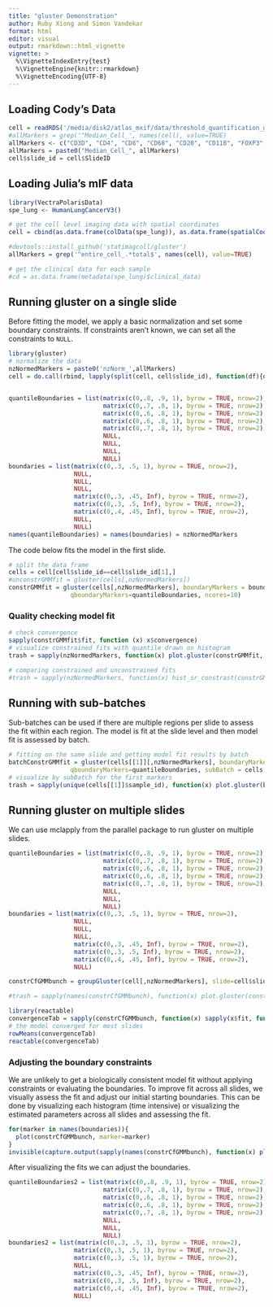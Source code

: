 ```yaml
---
title: "gluster Demonstration"
author: Ruby Xiong and Simon Vandekar
format: html
editor: visual
output: rmarkdown::html_vignette
vignette: >
  %\VignetteIndexEntry{test}
  %\VignetteEngine{knitr::rmarkdown}
  %\VignetteEncoding{UTF-8}
---
```


## Loading Cody's Data

```r
cell = readRDS('/media/disk2/atlas_mxif/data/threshold_quantification_global_20221214.rds')
#allMarkers = grep('^Median_Cell_', names(cell), value=TRUE)
allMarkers <- c("CD3D", "CD4", "CD8", "CD68", "CD20", "CD11B", "FOXP3", "LYSOZYME", "DAPI")
allMarkers = paste0("Median_Cell_", allMarkers)
cell$slide_id = cell$SlideID
```

## Loading Julia's mIF data

```r
library(VectraPolarisData)
spe_lung <- HumanLungCancerV3()

# get the cell level imaging data with spatial coordinates
cell = cbind(as.data.frame(colData(spe_lung)), as.data.frame(spatialCoords(spe_lung)) )

#devtools::install_github('statimagcoll/gluster')
allMarkers = grep('^entire_cell_.*total$', names(cell), value=TRUE)

# get the clinical data for each sample
#cd = as.data.frame(metadata(spe_lung)$clinical_data)
```

## Running gluster on a single slide

Before fitting the model, we apply a basic normalization and set some boundary constraints. If constraints aren't known, we can set all the constraints to `NULL`.

```r
library(gluster)
# normalize the data 
nzNormedMarkers = paste0('nzNorm_',allMarkers)
cell = do.call(rbind, lapply(split(cell, cell$slide_id), function(df){df[,nzNormedMarkers] = log10(1+sweep(df[,allMarkers], 2, colMeans(replace(df[,allMarkers], df[,allMarkers]==0, NA), na.rm = TRUE ), FUN = '/' ) ); df }) )


quantileBoundaries = list(matrix(c(0,.8, .9, 1), byrow = TRUE, nrow=2),
                          matrix(c(0,.7, .8, 1), byrow = TRUE, nrow=2),
                          matrix(c(0,.6, .8, 1), byrow = TRUE, nrow=2),
                          matrix(c(0,.6, .8, 1), byrow = TRUE, nrow=2),
                          matrix(c(0,.7, .8, 1), byrow = TRUE, nrow=2),
                          NULL,
                          NULL,
                          NULL,
                          NULL)
boundaries = list(matrix(c(0,.3, .5, 1), byrow = TRUE, nrow=2),
                  NULL,
                  NULL,
                  NULL,
                  matrix(c(0,.3, .45, Inf), byrow = TRUE, nrow=2),
                  matrix(c(0,.3, .5, Inf), byrow = TRUE, nrow=2),
                  matrix(c(0,.4, .45, Inf), byrow = TRUE, nrow=2),
                  NULL,
                  NULL)
names(quantileBoundaries) = names(boundaries) = nzNormedMarkers
```

The code below fits the model in the first slide.

```r

# split the data frame
cells = cell[cell$slide_id==cell$slide_id[1],]
#unconstrGMMfit = gluster(cells[,nzNormedMarkers])
constrGMMfit = gluster(cells[,nzNormedMarkers], boundaryMarkers = boundaries,
                 qboundaryMarkers=quantileBoundaries, ncores=10)
```

### Quality checking model fit

```r


# check convergence
sapply(constrGMMfit$fit, function (x) x$convergence)
# visualize constrained fits with quantile drawn on histogram
trash = sapply(nzNormedMarkers, function(x) plot.gluster(constrGMMfit, marker = x, boundary = quantile(constrGMMfit$expressionX[,x], probs=quantileBoundaries[[x]][2,1], title=x) ) )

# comparing constrained and unconstrained fits
#trash = sapply(nzNormedMarkers, function(x) hist_sr_constrast(constrGMMfit, unconstrGMMfit, marker=x, title=x) )


```

## Running with sub-batches

Sub-batches can be used if there are multiple regions per slide to assess the fit within each region. The model is fit at the slide level and then model fit is assessed by batch.

```r
# fitting on the same slide and getting model fit results by batch
batchConstrGMMfit = gluster(cells[[1]][,nzNormedMarkers], boundaryMarkers = boundaries,
                 qboundaryMarkers=quantileBoundaries, subBatch = cells[[1]]$sample_id)
# visualize by subBatch for the first markers
trash = sapply(unique(cells[[1]]$sample_id), function(x) plot.gluster(batchConstrGMMfit, subBatch = x, title=x) )

```

## Running gluster on multiple slides

We can use mclapply from the parallel package to run gluster on multiple slides.

```r
quantileBoundaries = list(matrix(c(0,.8, .9, 1), byrow = TRUE, nrow=2),
                          matrix(c(0,.7, .8, 1), byrow = TRUE, nrow=2),
                          matrix(c(0,.6, .8, 1), byrow = TRUE, nrow=2),
                          matrix(c(0,.6, .8, 1), byrow = TRUE, nrow=2),
                          matrix(c(0,.7, .8, 1), byrow = TRUE, nrow=2),
                          NULL,
                          NULL,
                          NULL)
boundaries = list(matrix(c(0,.3, .5, 1), byrow = TRUE, nrow=2),
                  NULL,
                  NULL,
                  NULL,
                  matrix(c(0,.3, .45, Inf), byrow = TRUE, nrow=2),
                  matrix(c(0,.3, .5, Inf), byrow = TRUE, nrow=2),
                  matrix(c(0,.4, .45, Inf), byrow = TRUE, nrow=2),
                  NULL)
```

```r
constrCfGMMbunch = groupGluster(cell[,nzNormedMarkers], slide=cell$slide_id, boundaryMarkers=boundaries, qboundaryMarkers = quantileBoundaries, n.cores = 40)

#trash = sapply(names(constrCfGMMbunch), function(x) plot.gluster(constrCfGMMbunch[[x]], marker = 1, boundary = quantile(constrGMMfit$expressionX[,1], probs=quantileBoundaries[[1]][2,1]), title = x ) )

library(reactable)
convergenceTab = sapply(constrCfGMMbunch, function(x) sapply(x$fit, function(y){ y$convergence}))
# the model converged for most slides
rowMeans(convergenceTab)
reactable(convergenceTab)


```

### Adjusting the boundary constraints

We are unlikely to get a biologically consistent model fit without applying constraints or evaluating the boundaries. To improve fit across all slides, we visually assess the fit and adjust our initial starting boundaries. This can be done by visualizing each histogram (time intensive) or visualizing the estimated parameters across all slides and assessing the fit.

```r
for(marker in names(boundaries)){
  plot(constrCfGMMbunch, marker=marker)
}
invisible(capture.output(sapply(names(constrCfGMMbunch), function(x) plot(constrCfGMMbunch[[x]], marker = markerind, boundary = quantile(constrCfGMMbunch[[markerind]]$expressionX[,1], probs=quantileBoundaries[[markerind]][2,1]), title = x ) )))
```

After visualizing the fits we can adjust the boundaries.

```r
quantileBoundaries2 = list(matrix(c(0,.8, .9, 1), byrow = TRUE, nrow=2),
                          matrix(c(0,.7, .8, 1), byrow = TRUE, nrow=2),
                          matrix(c(0,.6, .8, 1), byrow = TRUE, nrow=2),
                          matrix(c(0,.6, .8, 1), byrow = TRUE, nrow=2),
                          matrix(c(0,.7, .8, 1), byrow = TRUE, nrow=2),
                          NULL,
                          NULL,
                          NULL)
boundaries2 = list(matrix(c(0,.3, .5, 1), byrow = TRUE, nrow=2),
                  matrix(c(0,.3, .5, 1), byrow = TRUE, nrow=2),
                  matrix(c(0,.3, .5, 1), byrow = TRUE, nrow=2),
                  NULL,
                  matrix(c(0,.3, .45, Inf), byrow = TRUE, nrow=2),
                  matrix(c(0,.3, .5, Inf), byrow = TRUE, nrow=2),
                  matrix(c(0,.4, .45, Inf), byrow = TRUE, nrow=2),
                  NULL)
```

